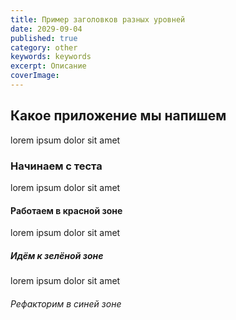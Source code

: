 ```yaml
---
title: Пример заголовков разных уровней
date: 2029-09-04
published: true
category: other
keywords: keywords
excerpt: Описание
coverImage: 
---
```


## Какое приложение мы напишем
lorem ipsum dolor sit amet
### Начинаем с теста
lorem ipsum dolor sit amet
#### Работаем в красной зоне
lorem ipsum dolor sit amet
##### Идём к зелёной зоне
lorem ipsum dolor sit amet
###### Рефакторим в синей зоне